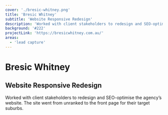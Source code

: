 ```yaml
---
cover: './bresic-whitney.png'
title: 'Bresic Whitney'
subtitle: 'Website Responsive Redesign'
description: 'Worked with client stakeholders to redesign and SEO-optimise the agency’s website. The site went from unranked to the front page for their target suburbs.'
background: '#222'
projectLink: 'https://bresicwhitney.com.au/'
areas:
  - 'lead capture'
---
```


# Bresic Whitney

## Website Responsive Redesign

Worked with client stakeholders to redesign and SEO-optimise the agency’s website. The site went from unranked to the front page for their target suburbs.